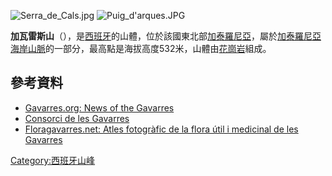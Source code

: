 [[Image:Serra_de_Cals.jpg|right]]
[[Image:Puig_d'arques.JPG|thumb]]

{{Coord|41|54|57|N|2|58|46|E|display=title}}

'''加瓦雷斯山'''（{{lang-ca|Massís de les Gavarres}}），是[[西班牙|西班牙]]的山體，位於該國東北部[[加泰羅尼亞|加泰羅尼亞]]，屬於[[加泰羅尼亞海岸山脈|加泰羅尼亞海岸山脈]]的一部分，最高點是海拔高度532米，山體由[[花崗岩|花崗岩]]組成。

==參考資料==
* [https://web.archive.org/web/20071217125842/http://gavarres.org/ Gavarres.org: News of the Gavarres]
* [http://www.gavarres.cat/ Consorci de les Gavarres]{{Wayback|url=http://www.gavarres.cat/ |date=20140619063518 }}
* [https://web.archive.org/web/20141219191010/http://www.floragavarres.net/ Floragavarres.net: Atles fotogràfic de la flora útil i medicinal de les Gavarres]

{{Spain-geo-stub}}
[[Category:西班牙山峰|Category:西班牙山峰]]
